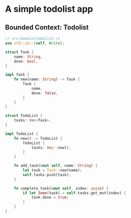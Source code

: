 # A simple todolist app

## Bounded Context: Todolist
```rust
// src/domain/todolist.rs
use std::io::{self, Write};

struct Task {
    name: String,
    done: bool,
}

impl Task {
    fn new(name: String) -> Task {
        Task {
            name,
            done: false,
        }
    }
}

struct TodoList {
    tasks: Vec<Task>,
}

impl TodoList {
    fn new() -> TodoList {
        TodoList {
            tasks: Vec::new(),
        }
    }

    fn add_task(&mut self, name: String) {
        let task = Task::new(name);
        self.tasks.push(task);
    }

    fn complete_task(&mut self, index: usize) {
        if let Some(task) = self.tasks.get_mut(index) {
            task.done = true;
        }
    }
}
```
